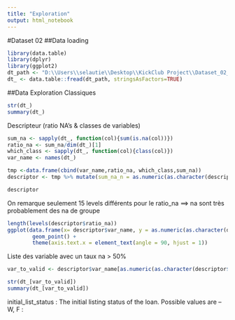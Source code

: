 ```yaml
---
title: "Exploration"
output: html_notebook
---
```

#Dataset 02
##Data loading

```r
library(data.table)
library(dplyr)
library(ggplot2)
dt_path <- "D:\\Users\\selautie\\Desktop\\KickClub Project\\Dataset_02_LendingClub\\Transformed\\loan.csv"
dt_ <- data.table::fread(dt_path, stringsAsFactors=TRUE)

```

##Data Exploration
Classiques
```r
str(dt_)
summary(dt_)
```

Descripteur (ratio NA's & classes de variables)
```r
sum_na <- sapply(dt_, function(col){sum(is.na(col))})
ratio_na <- sum_na/dim(dt_)[1]
which_class <- sapply(dt_, function(col){class(col)})
var_name <- names(dt_)

tmp <-data.frame(cbind(var_name,ratio_na, which_class,sum_na))
descriptor <- tmp %>% mutate(sum_na_n = as.numeric(as.character(descriptor$sum_na))) %>% select(-sum_na) %>% arrange(ratio_na)

descriptor
```
On remarque seulement 15 levels différents pour le ratio_na ==> na sont très probablement des na de groupe

```r
length(levels(descriptor$ratio_na))
ggplot(data.frame(x= descriptor$var_name, y = as.numeric(as.character(descriptor$ratio_na))), aes(x=reorder(x, y),y=y, col=which_class))+
        geom_point() +
        theme(axis.text.x = element_text(angle = 90, hjust = 1))
```
Liste des variable avec un taux na > 50%
```r
var_to_valid <- descriptor$var_name[as.numeric(as.character(descriptor$ratio_na))>0.5] 
```


```r
str(dt_[var_to_valid])
summary(dt_[var_to_valid])
```
initial_list_status     :   The initial listing status of the loan. Possible values are – W, F : 

 
